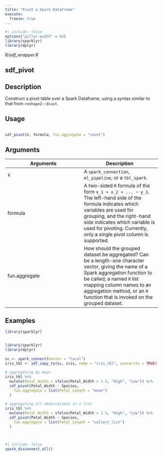 ```yaml
---
title: "Pivot a Spark DataFrame"
execute:
  freeze: true
---
```


```r
#| include: false
options("pillar.width" = 60)
library(sparklyr) 
library(dplyr)
```

*R/sdf_wrapper.R*

## sdf_pivot

## Description
 Construct a pivot table over a Spark Dataframe, using a syntax similar to that from `reshape2::dcast`. 


## Usage
```r
 
sdf_pivot(x, formula, fun.aggregate = "count") 
```

## Arguments
|Arguments|Description|
|---|---|
| x | A `spark_connection`, `ml_pipeline`, or a `tbl_spark`. |
| formula | A two-sided `R` formula of the form `x_1 + x_2 + ... ~ y_1`. The left-hand side of the formula indicates which variables are used for grouping, and the right-hand side indicates which variable is used for pivoting. Currently, only a single pivot column is supported. |
| fun.aggregate | How should the grouped dataset be aggregated? Can be a length-one character vector, giving the name of a Spark aggregation function to be called; a named `R` list mapping column names to an aggregation method, or an `R` function that is invoked on the grouped dataset. |





## Examples
```r
library(sparklyr)
 
```
```r
 
library(sparklyr) 
library(dplyr) 
 
sc <- spark_connect(master = "local") 
iris_tbl <- sdf_copy_to(sc, iris, name = "iris_tbl", overwrite = TRUE) 
 
# aggregating by mean 
iris_tbl %>% 
  mutate(Petal_Width = ifelse(Petal_Width > 1.5, "High", "Low")) %>% 
  sdf_pivot(Petal_Width ~ Species, 
    fun.aggregate = list(Petal_Length = "mean") 
  ) 
 
# aggregating all observations in a list 
iris_tbl %>% 
  mutate(Petal_Width = ifelse(Petal_Width > 1.5, "High", "Low")) %>% 
  sdf_pivot(Petal_Width ~ Species, 
    fun.aggregate = list(Petal_Length = "collect_list") 
  ) 
 
 
```



```r
#| include: false
spark_disconnect_all()
```
